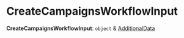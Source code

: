
# CreateCampaignsWorkflowInput

 **CreateCampaignsWorkflowInput**: `object` & [AdditionalData](../../../types/HttpTypes/types/types.HttpTypes.AdditionalData/page.mdx)
